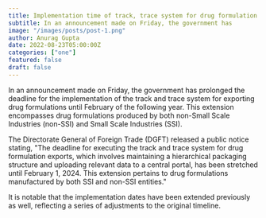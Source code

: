 ```yaml
---
title: Implementation time of track, trace system for drug formulation exports extended till Feb 2024 
subtitle: In an announcement made on Friday, the government has
image: "/images/posts/post-1.png"
author: Anurag Gupta
date: 2022-08-23T05:00:00Z
categories: ["one"]
featured: false 
draft: false
---
```

In an announcement made on Friday, the government has prolonged the deadline for the implementation of the track and trace system for exporting drug formulations until February of the following year. This extension encompasses drug formulations produced by both non-Small Scale Industries (non-SSI) and Small Scale Industries (SSI).

The Directorate General of Foreign Trade (DGFT) released a public notice stating, "The deadline for executing the track and trace system for drug formulation exports, which involves maintaining a hierarchical packaging structure and uploading relevant data to a central portal, has been stretched until February 1, 2024. This extension pertains to drug formulations manufactured by both SSI and non-SSI entities."

It is notable that the implementation dates have been extended previously as well, reflecting a series of adjustments to the original timeline.